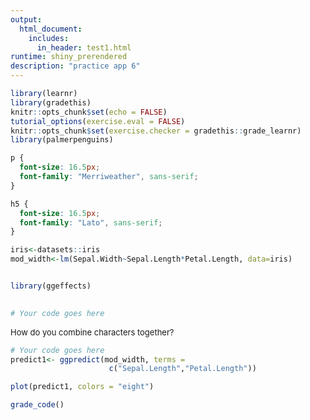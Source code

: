 ```yaml
---
output: 
  html_document:
    includes:
      in_header: test1.html
runtime: shiny_prerendered
description: "practice app 6"
---
```


```r
library(learnr)
library(gradethis)
knitr::opts_chunk$set(echo = FALSE)
tutorial_options(exercise.eval = FALSE)
knitr::opts_chunk$set(exercise.checker = gradethis::grade_learnr)
library(palmerpenguins)

```

```css
p {
  font-size: 16.5px;
  font-family: "Merriweather", sans-serif;
}

h5 {
  font-size: 16.5px;
  font-family: "Lato", sans-serif;
}

```

```r

iris<-datasets::iris
mod_width<-lm(Sepal.Width~Sepal.Length*Petal.Length, data=iris)


library(ggeffects)
  
```

```r
# Your code goes here


```

<div id="ex1-hint">

<font size="-1.5">
How do you combine characters together?
</font>
</div>


```r
# Your code goes here
predict1<- ggpredict(mod_width, terms =
                      c("Sepal.Length","Petal.Length"))

plot(predict1, colors = "eight")
```

```r
grade_code()
```

<div data-iframe-height></div>